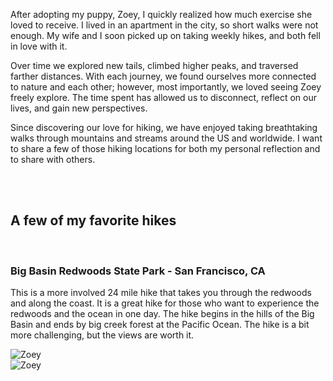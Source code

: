 <p>
  After adopting my puppy, Zoey, I quickly realized how much exercise she loved
  to receive. I lived in an apartment in the city, so short walks were not
  enough. My wife and I soon picked up on taking weekly hikes, and both fell in
  love with it.
</p>
<p>
  Over time we explored new tails, climbed higher peaks, and traversed farther
  distances. With each journey, we found ourselves more connected to nature and
  each other; however, most importantly, we loved seeing Zoey freely explore.
  The time spent has allowed us to disconnect, reflect on our lives, and gain
  new perspectives.
</p>
<p>
  Since discovering our love for hiking, we have enjoyed taking breathtaking
  walks through mountains and streams around the US and worldwide. I want to
  share a few of those hiking locations for both my personal reflection and to
  share with others.
</p>
<br />
<br />

## A few of my favorite hikes

<br />

### Big Basin Redwoods State Park - San Francisco, CA

This is a more involved 24 mile hike that takes you through the redwoods and along the coast. It is a great hike for those who want to experience the redwoods and the ocean in one day. The hike begins in the hills of the Big Basin and ends by big creek forest at the Pacific Ocean. The hike is a bit more challenging, but the views are worth it.

<div className="markdown-two-images">
  <div>
    <img
      src="https://res.cloudinary.com/dch8jsjcf/image/upload/v1678900419/likes/hiking/sanfrancisco-bigbasintrail_jpndid.jpg"
      alt="Zoey"
    />
  </div>
  <div>
    <img
      src="https://res.cloudinary.com/dch8jsjcf/image/upload/v1678891053/likes/hiking/hiking-lg_drnboa.jpg"
      alt="Zoey"
    />
  </div>
</div>
